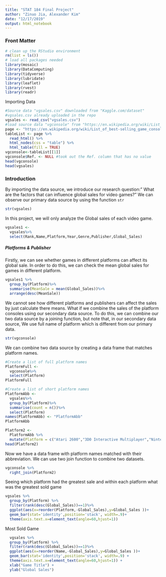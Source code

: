 ```yaml
---
title: "STAT 184 Final Project"
author: "Zinuo Jia, Alexander Kim"
date: "12/17/2019"
output: html_notebook
---
```



### Front Matter

```r
# clean up the RStudio environment 
rm(list = ls())
# load all packages needed
library(mosaic)
library(DataComputing)
library(tidyverse)
library(lubridate)
library(leaflet)
library(rvest)
library(readr)
```

Importing Data
```r
#Source data "vgsales.csv" downloaded from "Kaggle.com/dataset"
#vgsales.csv already uploaded in the repo
vgsales <- read_csv("vgsales.csv")
#load source data "vgconsole" from "https://en.wikipedia.org/wiki/List_of_best-selling_game_consoles" 
page <- "https://en.wikipedia.org/wiki/List_of_best-selling_game_consoles" 
tableList <- page %>%
  read_html() %>%
  html_nodes(css = "table") %>%
  html_table(fill = TRUE)
vgconsole<-tableList[[1]]
vgconsole$Ref. <- NULL #took out the Ref. column that has no value
head(vgconsole)
head(vgsales)
```

### Introduction 
By importing the data source, we introduce our research question:" What are the factors that can influence global sales for video games?"
We can observe our primary data source by using the function `str`  
```r
str(vgsales)
```
In this project, we will only analyze the Global sales of each video game.  
```r
vgsales1 <- 
  vgsales%>%
  select(Rank,Name,Platform,Year,Genre,Publisher,Global_Sales)
```

##### Platforms & Publisher  
Firstly, we can see whether games in different platforms can affect its global sale. In order to do this, we can check the mean global sales for games in different platform.
```r
vgsales1 %>%
  group_by(Platform)%>%
  summarise(MeanSale = mean(Global_Sales))%>%
  arrange(desc(MeanSale))
```
We cannot see how different platforms and publishers can affect the sales by just calculate there means. What if we combine the sales of the platform consoles using our secondary data source. To do this, we can combine our two data source by a joining function, but note that, in our secondary data source, We use full name of platform which is different from our primary data. 
```r
str(vgconsole)
```
We can combine two data source by creating a data frame that matches platform names.  
```r
#Create a list of full platform names
PlatformFull <-
  vgconsole%>%
  select(Platform)
PlatformFull
```
```r
#Create a list of short platform names
PlatformAbb <-
  vgsales%>%
  group_by(Platform)%>%
  summarise(count = n())%>%
  select(Platform)
names(PlatformAbb) <- "PlatformAbb"
PlatformAbb
```


```r
Platform2 <- 
  PlatformAbb %>%
  mutate(Platform = c("Atari 2600","3D0 Interactive Multiplayer","Nintendo 3DS", "Dreamcast","Nintendo DS", "Game Boy","Game Boy Advance", "GameCube","Sega Genesis", "Sega Game Gear","Nintendo 64", "Nintendo Entertainment System","Neo Geo", "Personal Computer","NEC PC-FX", "PlayStation","PlayStation 2", "PlayStation 3","PlayStation 4", "PlayStation Portable","PlayStation Vita", "Sega Saturn","Nintendo Supplemental Computing Device", "Super Nintendo Enteratainment System","TurboGrafx-16", "Wii","Wii U", "WonderSwan","Xbox 360", "Xbox","Xbox One"))
head(Platform2)
```

Now we have a data frame with platform names matched with their abbreviation. We can use two join function to combine two datasets.
```r
vgconsole %>%
  right_join(Platform2)
```

Seeing which platform had the greatest sale and within each platform what was the greatest sold game 
```r
vgsales %>%
  group_by(Platform) %>%
  filter(rank(desc(Global_Sales))==1)%>%
  ggplot(aes(x=reorder(Platform,-Global_Sales),y=Global_Sales ))+
  geom_bar(stat='identity',position='stack', width=.9)+
  theme(axis.text.x=element_text(angle=60,hjust=1)) 
```


Most Sold Game
```r
  vgsales %>%
  group_by(Platform) %>%
  filter(rank(desc(Global_Sales))==1)%>%
  ggplot(aes(x=reorder(Name,-Global_Sales),y=Global_Sales ))+
  geom_bar(stat='identity',position='stack', width=.9) +
  theme(axis.text.x=element_text(angle=60,hjust=1)) +
  xlab("Game Title") +
  ylab("Global Sales")
```

